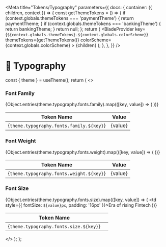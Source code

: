 
<Meta
  title="Tokens/Typography"
  parameters={{
    docs: {
      container: ({ children, context }) => {
        const getThemeTokens = () => {
          if (context.globals.themeTokens === 'paymentTheme') {
            return paymentTheme;
          }
          if (context.globals.themeTokens === 'bankingTheme') {
            return bankingTheme;
          }
          return null;
        };
        return (
          <DocsContainer context={context}>
            <BladeProvider
              key={`${context.globals.themeTokens}-${context.globals.colorScheme}`}
              themeTokens={getThemeTokens()}
              colorScheme={context.globals.colorScheme}
            >
              {children}
            </BladeProvider>
          </DocsContainer>
        );
      },
    },
  }}
/>

# 🔡 Typography

  const { theme } = useTheme();
  return (
    <>
      <h3>Font Family</h3>
      <table>
        <thead>
          <tr>
            <th>Token Name</th>
            <th>Value</th>
          </tr>
        </thead>
        <tbody>
          {Object.entries(theme.typography.fonts.family).map(([key, value]) => (
            <tr key={key}>
              <td>{`theme.typography.fonts.family.${key}`}</td>
              <td>{value}</td>
            </tr>
          ))}
        </tbody>
      </table>
      <h3>Font Weight</h3>
      <table>
        <thead>
          <tr>
            <th>Token Name</th>
            <th>Value</th>
          </tr>
        </thead>
        <tbody>
          {Object.entries(theme.typography.fonts.weight).map(([key, value]) => (
            <tr key={key}>
              <td>{`theme.typography.fonts.weight.${key}`}</td>
              <td>{value}</td>
            </tr>
          ))}
        </tbody>
      </table>
      <h3>Font Size</h3>
      <table>
        <thead>
          <tr>
            <th>Token Name</th>
            <th />
          </tr>
        </thead>
        <tbody>
          {Object.entries(theme.typography.fonts.size).map(([key, value]) => (
            <tr key={key}>
              <td>{`theme.typography.fonts.size.${key}`}</td>
              <td style={{ fontSize: `${value}px`, padding: '16px' }}>Era of rising Fintech</td>
            </tr>
          ))}
        </tbody>
      </table>
    </>
  );
};

<Typography />
